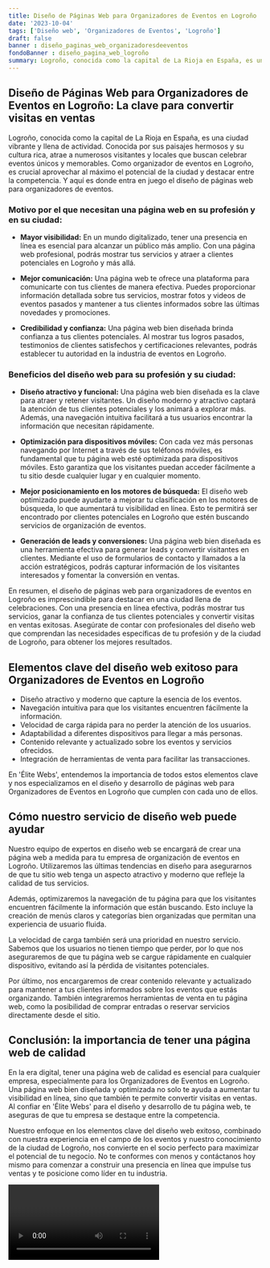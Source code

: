 ```yaml
---
title: Diseño de Páginas Web para Organizadores de Eventos en Logroño
date: '2023-10-04'
tags: ['Diseño web', 'Organizadores de Eventos', 'Logroño']
draft: false
banner : diseño_paginas_web_organizadoresdeeventos
fondoBanner : diseño_pagina_web_logroño
summary: Logroño, conocida como la capital de La Rioja en España, es una ciudad vibrante y llena de actividad. Conocida por sus paisajes hermosos y su cultura rica, atrae a numerosos visitantes y locales que buscan celebrar eventos únicos y memorables. Como organizador de eventos en Logroño, es crucial aprovechar al máximo el potencial de la ciudad y destacar entre la competencia. Y aquí es donde entra en juego el diseño de páginas web para organizadores de eventos.
---
```


## Diseño de Páginas Web para Organizadores de Eventos en Logroño: La clave para convertir visitas en ventas

Logroño, conocida como la capital de La Rioja en España, es una ciudad vibrante y llena de actividad. Conocida por sus paisajes hermosos y su cultura rica, atrae a numerosos visitantes y locales que buscan celebrar eventos únicos y memorables. Como organizador de eventos en Logroño, es crucial aprovechar al máximo el potencial de la ciudad y destacar entre la competencia. Y aquí es donde entra en juego el diseño de páginas web para organizadores de eventos.

### Motivo por el que necesitan una página web en su profesión y en su ciudad:

- **Mayor visibilidad:** En un mundo digitalizado, tener una presencia en línea es esencial para alcanzar un público más amplio. Con una página web profesional, podrás mostrar tus servicios y atraer a clientes potenciales en Logroño y más allá.

- **Mejor comunicación:** Una página web te ofrece una plataforma para comunicarte con tus clientes de manera efectiva. Puedes proporcionar información detallada sobre tus servicios, mostrar fotos y videos de eventos pasados y mantener a tus clientes informados sobre las últimas novedades y promociones.

- **Credibilidad y confianza:** Una página web bien diseñada brinda confianza a tus clientes potenciales. Al mostrar tus logros pasados, testimonios de clientes satisfechos y certificaciones relevantes, podrás establecer tu autoridad en la industria de eventos en Logroño.

### Beneficios del diseño web para su profesión y su ciudad:

- **Diseño atractivo y funcional:** Una página web bien diseñada es la clave para atraer y retener visitantes. Un diseño moderno y atractivo captará la atención de tus clientes potenciales y los animará a explorar más. Además, una navegación intuitiva facilitará a tus usuarios encontrar la información que necesitan rápidamente.

- **Optimización para dispositivos móviles:** Con cada vez más personas navegando por Internet a través de sus teléfonos móviles, es fundamental que tu página web esté optimizada para dispositivos móviles. Esto garantiza que los visitantes puedan acceder fácilmente a tu sitio desde cualquier lugar y en cualquier momento.

- **Mejor posicionamiento en los motores de búsqueda:** El diseño web optimizado puede ayudarte a mejorar tu clasificación en los motores de búsqueda, lo que aumentará tu visibilidad en línea. Esto te permitirá ser encontrado por clientes potenciales en Logroño que estén buscando servicios de organización de eventos.

- **Generación de leads y conversiones:** Una página web bien diseñada es una herramienta efectiva para generar leads y convertir visitantes en clientes. Mediante el uso de formularios de contacto y llamados a la acción estratégicos, podrás capturar información de los visitantes interesados y fomentar la conversión en ventas.

En resumen, el diseño de páginas web para organizadores de eventos en Logroño es imprescindible para destacar en una ciudad llena de celebraciones. Con una presencia en línea efectiva, podrás mostrar tus servicios, ganar la confianza de tus clientes potenciales y convertir visitas en ventas exitosas. Asegúrate de contar con profesionales del diseño web que comprendan las necesidades específicas de tu profesión y de la ciudad de Logroño, para obtener los mejores resultados.

<GifSeo />

<Cta />

## Elementos clave del diseño web exitoso para Organizadores de Eventos en Logroño

- Diseño atractivo y moderno que capture la esencia de los eventos.
- Navegación intuitiva para que los visitantes encuentren fácilmente la información.
- Velocidad de carga rápida para no perder la atención de los usuarios.
- Adaptabilidad a diferentes dispositivos para llegar a más personas.
- Contenido relevante y actualizado sobre los eventos y servicios ofrecidos.
- Integración de herramientas de venta para facilitar las transacciones.

En 'Élite Webs', entendemos la importancia de todos estos elementos clave y nos especializamos en el diseño y desarrollo de páginas web para Organizadores de Eventos en Logroño que cumplen con cada uno de ellos.

## Cómo nuestro servicio de diseño web puede ayudar

Nuestro equipo de expertos en diseño web se encargará de crear una página web a medida para tu empresa de organización de eventos en Logroño. Utilizaremos las últimas tendencias en diseño para asegurarnos de que tu sitio web tenga un aspecto atractivo y moderno que refleje la calidad de tus servicios.

Además, optimizaremos la navegación de tu página para que los visitantes encuentren fácilmente la información que están buscando. Esto incluye la creación de menús claros y categorías bien organizadas que permitan una experiencia de usuario fluida.

La velocidad de carga también será una prioridad en nuestro servicio. Sabemos que los usuarios no tienen tiempo que perder, por lo que nos aseguraremos de que tu página web se cargue rápidamente en cualquier dispositivo, evitando así la pérdida de visitantes potenciales.

Por último, nos encargaremos de crear contenido relevante y actualizado para mantener a tus clientes informados sobre los eventos que estás organizando. También integraremos herramientas de venta en tu página web, como la posibilidad de comprar entradas o reservar servicios directamente desde el sitio.

## Conclusión: la importancia de tener una página web de calidad

En la era digital, tener una página web de calidad es esencial para cualquier empresa, especialmente para los Organizadores de Eventos en Logroño. Una página web bien diseñada y optimizada no solo te ayuda a aumentar tu visibilidad en línea, sino que también te permite convertir visitas en ventas. Al confiar en 'Élite Webs' para el diseño y desarrollo de tu página web, te aseguras de que tu empresa se destaque entre la competencia.

Nuestro enfoque en los elementos clave del diseño web exitoso, combinado con nuestra experiencia en el campo de los eventos y nuestro conocimiento de la ciudad de Logroño, nos convierte en el socio perfecto para maximizar el potencial de tu negocio. No te conformes con menos y contáctanos hoy mismo para comenzar a construir una presencia en línea que impulse tus ventas y te posicione como líder en tu industria.

<Video />

<CtaBot job='Organizadores de Eventos' city='Logroño'/>

<Gmaps query='Logroño+españa+maps' />